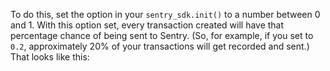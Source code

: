 To do this, set the <PlatformIdentifier name="traces-sample-rate" /> option in your `sentry_sdk.init()` to a number between 0 and 1. With this option set, every transaction created will have that percentage chance of being sent to Sentry. (So, for example, if you set <PlatformIdentifier name="traces-sample-rate" /> to `0.2`, approximately 20% of your transactions will get recorded and sent.) That looks like this:

<PlatformContent includePath="performance/traces-sample-rate" />
